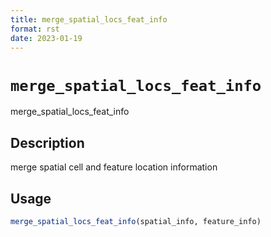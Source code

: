 ```yaml
--- 
title: merge_spatial_locs_feat_info 
format: rst 
date: 2023-01-19 
--- 
```

# `merge_spatial_locs_feat_info`

merge_spatial_locs_feat_info


## Description

merge spatial cell and feature location information


## Usage

```r
merge_spatial_locs_feat_info(spatial_info, feature_info)
```



